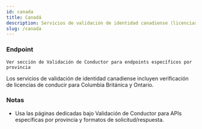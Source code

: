 ```yaml
---
id: canada
title: Canadá
description: Servicios de validación de identidad canadiense (licencias de conducir)
slug: /canada
---
```


### Endpoint

```
Ver sección de Validación de Conductor para endpoints específicos por provincia
```

Los servicios de validación de identidad canadiense incluyen verificación de licencias de conducir para Columbia Británica y Ontario.

### Notas

- Usa las páginas dedicadas bajo Validación de Conductor para APIs específicas por provincia y formatos de solicitud/respuesta.

